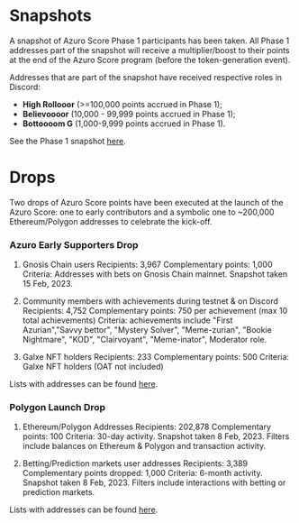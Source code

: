
# Snapshots

<Callout type="feature">
A snapshot of Azuro Score Phase 1 participants has been taken. All Phase 1 addresses part of the snapshot will receive a multiplier/boost to their points at the end of the Azuro Score program (before the token-generation event).
</Callout>

Addresses that are part of the snapshot have received respective roles in Discord:
- **High Rollooor** (>=100,000 points accrued in Phase 1);
- **Believoooor** (10,000 - 99,999 points accrued in Phase 1);
- **Bottoooom G** (1,000-9,999 points accrued in Phase 1).

See the Phase 1 snapshot [here](https://docs.google.com/spreadsheets/d/1Bqay7o_GzzXROcGyHYPXTwICj5RTfzniK6QsOwJqGPY/edit#gid=1704056637).


# Drops

<Callout type="feature">
  Two drops of Azuro Score points have been executed at the launch of the Azuro Score: one to early contributors and
  a symbolic one to ~200,000 Ethereum/Polygon addresses to celebrate the kick-off.
</Callout>


### Azuro Early Supporters Drop

1. Gnosis Chain users
Recipients: 3,967
Complementary points: 1,000
Criteria: Addresses with bets on Gnosis Chain mainnet. Snapshot taken 15 Feb, 2023.

2. Community members with achievements during testnet & on Discord
Recipients: 4,752
Complementary points: 750 per achievement (max 10 total achievements)
Criteria: achievements include "First Azurian","Savvy bettor", "Mystery Solver", "Meme-zurian", "Bookie Nightmare", "KOD", "Clairvoyant", "Meme-inator", Moderator role.

3. Galxe NFT holders
Recipients: 233
Complementary points: 500
Criteria: Galxe NFT holders (OAT not included)

Lists with addresses can be found [here](https://docs.google.com/spreadsheets/d/13Bipm8eev8AJQ2JN3y0GskB4BDkM67Te9B94xGkqiN4/edit#gid=1888214782).


### Polygon Launch Drop

1. Ethereum/Polygon Addresses
Recipients: 202,878
Complementary points: 100
Criteria: 30-day activity. Snapshot taken 8 Feb, 2023. Filters include balances on Ethereum & Polygon and transaction activity.

2. Betting/Prediction markets user addresses
Recipients: 3,389
Complementary points dropped: 1,000
Criteria: 6-month activity. Snapshot taken 8 Feb, 2023. Filters include interactions with betting or prediction markets.

Lists with addresses can be found [here](https://docs.google.com/spreadsheets/d/1ZqgkliLI1BIeEW8YKq67VEbmJWhqYX9jfRWGC0XKs2A/edit#gid=0).
